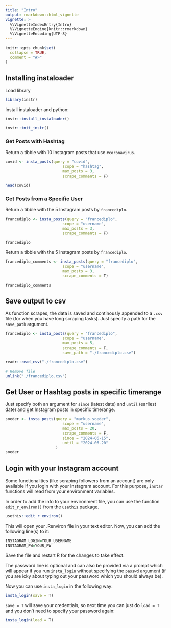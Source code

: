 ```yaml
---
title: "Intro"
output: rmarkdown::html_vignette
vignette: >
  %\VignetteIndexEntry{Intro}
  %\VignetteEngine{knitr::rmarkdown}
  %\VignetteEncoding{UTF-8}
---
```


```r
knitr::opts_chunk$set(
  collapse = TRUE,
  comment = "#>"
)
```

## Installing instaloader

Load library

```r
library(instr)

```

Install instaloader and python: 

```r
instr::install_instaloader()
```

```r
instr::init_instr()
```

### Get Posts with Hashtag

Return a tibble with 10 Instagram posts that use `#coronavirus`.


```r
covid <- insta_posts(query = "covid", 
                         scope = "hashtag",
                         max_posts = 3, 
                         scrape_comments = F)

head(covid)

```

### Get Posts from a Specific User

Return a tibble with the 5 Instagram posts by `francediplo`.

```r
francediplo <- insta_posts(query = "francediplo", 
                         scope = "username",
                         max_posts = 3, 
                         scrape_comments = F)

francediplo
```

Return a tibble with the 5 Instagram posts by `francediplo`.

```r
francediplo_comments <- insta_posts(query = "francediplo", 
                         scope = "username",
                         max_posts = 3, 
                         scrape_comments = T)

francediplo_comments
```

## Save output to csv

As function scrapes, the data is saved and continously appended to a `.csv` file (for when you have long scraping tasks). Just specify a path for the `save_path` argument.

```r
francediplo <- insta_posts(query = "francediplo", 
                         scope = "username",
                         max_posts = 5, 
                         scrape_comments = F, 
                         save_path = "./francediplo.csv")

readr::read_csv("./francediplo.csv")

# Remove file
unlink("./francediplo.csv")
```


## Get User or Hashtag posts in specific timerange

Just specify both an argument for `since` (latest date) and `until` (earliest date) and get Instagram posts in specific timerange.

```r
soeder <- insta_posts(query = "markus.soeder",
                         scope = "username",
                         max_posts = 20,
                         scrape_comments = F,
                         since = "2024-06-15",
                         until = "2024-06-20"
                      )
soeder

```

## Login with your Instagram account

Some functionalities (like scraping followers from an account) are only available if you login with your Instagram account. For this purpose, `instar` functions will read from your environment variables. 



In order to add the info to your environment file, you can use the function `edit_r_environ()` from the [`usethis` package](https://usethis.r-lib.org/).

```r
usethis::edit_r_environ()
```


This will open your .Renviron file in your text editor. Now, you can add the following line(s) to it:

```r
INSTAGRAM_LOGIN=YOUR_USERNAME
INSTAGRAM_PW=YOUR_PW
```

Save the file and restart R for the changes to take effect.

The password line is optional and can also be provided via a prompt which will appear if you run `insta_login` without specifying the `passwd` argument (if you are icky about typing out your password which you should always be).

Now you can use `insta_login` in the following way:

```r
insta_login(save = T)
```

`save = T` will save your credentials, so next time you can just do `load = T` and you don't need to specify your password again:

```r
insta_login(load = T)
```


